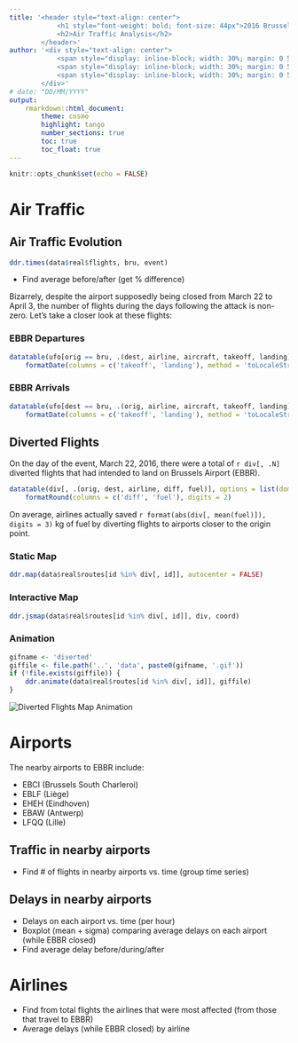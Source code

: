 ```yaml
---
title: '<header style="text-align: center">
			<h1 style="font-weight: bold; font-size: 44px">2016 Brussels Bombings</h1>
			<h2>Air Traffic Analysis</h2>
		</header>'
author: '<div style="text-align: center">
			<span style="display: inline-block; width: 30%; margin: 0 5px">[Ramiro Balado Ordax](https://github.com/Qjammer)</span>
			<span style="display: inline-block; width: 30%; margin: 0 5px">[Alejandro Hernández Rubio](https://github.com/Shyryuu)</span>
			<span style="display: inline-block; width: 30%; margin: 0 5px">[Pol Mesalles Ripoll](https://github.com/polmes)</span>
		</div>'
# date: "DD/MM/YYYY"
output:
    rmarkdown::html_document:
        theme: cosmo
        highlight: tango
        number_sections: true
        toc: true
        toc_float: true
---
```


```r
knitr::opts_chunk$set(echo = FALSE)
```

# Air Traffic

## Air Traffic Evolution {.tabset .tabset-fade}

```r
ddr.times(data$real$flights, bru, event)
```

- Find average before/after (get % difference)

Bizarrely, despite the airport supposedly being closed from March 22 to April 3, the number of flights during the days following the attack is non-zero. Let's take a closer look at these flights:

### EBBR Departures {-}

```r
datatable(ufo[orig == bru, .(dest, airline, aircraft, takeoff, landing)], options = list(dom = 'tp', columnDefs = list(list(className = 'dt-center', targets = '_all'))), colnames = c('Destination', 'Airline', 'Aircraft', 'Departure', 'Arrival')) %>%
	formatDate(columns = c('takeoff', 'landing'), method = 'toLocaleString')
```

### EBBR Arrivals {-}

```r
datatable(ufo[dest == bru, .(orig, airline, aircraft, takeoff, landing)], options = list(dom = 'tp', columnDefs = list(list(className = 'dt-center', targets = '_all'))), colnames = c('Origin', 'Airline', 'Aircraft', 'Departure', 'Arrival')) %>%
	formatDate(columns = c('takeoff', 'landing'), method = 'toLocaleString')
```

## Diverted Flights {.tabset .tabset-fade}

On the day of the event, March 22, 2016, there were a total of `r div[, .N]` diverted flights that had intended to land on Brussels Airport (EBBR).

```r
datatable(div[, .(orig, dest, airline, diff, fuel)], options = list(dom = 'tp', columnDefs = list(list(className = 'dt-center', targets = '_all'))), colnames = c('Origin', 'Destination', 'Airline', 'Distance Delta (NM)', 'Fuel Delta (kg)')) %>%
	formatRound(columns = c('diff', 'fuel'), digits = 2)
```

On average, airlines actually saved `r format(abs(div[, mean(fuel)]), digits = 3)` kg of fuel by diverting flights to airports closer to the origin point.

### Static Map {-}

```r
ddr.map(data$real$routes[id %in% div[, id]], autocenter = FALSE)
```

### Interactive Map {-}

```r
ddr.jsmap(data$real$routes[id %in% div[, id]], div, coord)
```

### Animation {-}

```r
gifname <- 'diverted'
giffile <- file.path('..', 'data', paste0(gifname, '.gif'))
if (!file.exists(giffile)) {
	ddr.animate(data$real$routes[id %in% div[, id]], giffile)
}
```
![Diverted Flights Map Animation](`r giffile`) \


# Airports

The nearby airports to EBBR include:

- EBCI (Brussels South Charleroi)
- EBLF (Liège)
- EHEH (Eindhoven)
- EBAW (Antwerp)
- LFQQ (Lille)

## Traffic in nearby airports

- Find # of flights in nearby airports vs. time (group time series)

## Delays in nearby airports

- Delays on each airport vs. time (per hour)
- Boxplot (mean + sigma) comparing average delays on each airport (while EBBR closed)
- Find average delay before/during/after

# Airlines

- Find from total flights the airlines that were most affected (from those that travel to EBBR)
- Average delays (while EBBR closed) by airline
